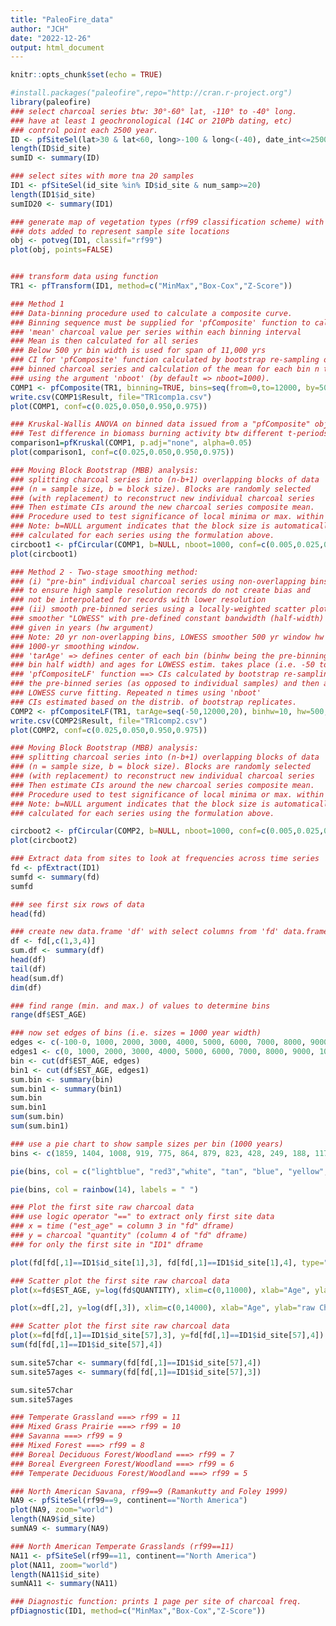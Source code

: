 ```yaml
---
title: "PaleoFire_data"
author: "JCH"
date: "2022-12-26"
output: html_document
---
```


```r
knitr::opts_chunk$set(echo = TRUE)
```


```r
#install.packages("paleofire",repo="http://cran.r-project.org")
library(paleofire)
### select charcoal series btw: 30°-60° lat, -110° to -40° long.
### have at least 1 geochronological (14C or 210Pb dating, etc)
### control point each 2500 year.
ID <- pfSiteSel(lat>30 & lat<60, long>-100 & long<(-40), date_int<=2500, num_version<400)
length(ID$id_site)
sumID <- summary(ID)

### select sites with more tna 20 samples
ID1 <- pfSiteSel(id_site %in% ID$id_site & num_samp>=20)
length(ID1$id_site)
sumID20 <- summary(ID1)

### generate map of vegetation types (rf99 classification scheme) with
### dots added to represent sample site locations
obj <- potveg(ID1, classif="rf99")
plot(obj, points=FALSE)


### transform data using function
TR1 <- pfTransform(ID1, method=c("MinMax","Box-Cox","Z-Score"))

### Method 1
### Data-binning procedure used to calculate a composite curve.
### Binning sequence must be supplied for 'pfComposite' function to calculate
### 'mean' charcoal value per series within each binning interval
### Mean is then calculated for all series
### Below 500 yr bin width is used for span of 11,000 yrs
### CI for 'pfComposite' function calculated by bootstrap re-sampling of
### binned charcoal series and calculation of the mean for each bin n times,
### using the argument 'nboot' (by default => nboot=1000).
COMP1 <- pfComposite(TR1, binning=TRUE, bins=seq(from=0,to=12000, by=500))
write.csv(COMP1$Result, file="TR1comp1a.csv")
plot(COMP1, conf=c(0.025,0.050,0.950,0.975))

### Kruskal-Wallis ANOVA on binned data issued from a "pfComposite" object
### Test difference in biomass burning activity btw different t-periods.
comparison1=pfKruskal(COMP1, p.adj="none", alpha=0.05)
plot(comparison1, conf=c(0.025,0.050,0.950,0.975))

### Moving Block Bootstrap (MBB) analysis:
### splitting charcoal series into (n-b+1) overlapping blocks of data
### (n = sample size, b = block size). Blocks are randomly selected
### (with replacement) to reconstruct new individual charcoal series
### Then estimate CIs around the new charcoal series composite mean.
### Procedure used to test significance of local minima or max. within t-series
### Note: b=NULL argument indicates that the block size is automatically
### calculated for each series using the formulation above.
circboot1 <- pfCircular(COMP1, b=NULL, nboot=1000, conf=c(0.005,0.025,0.050, 0.950, 0.975,0.995))
plot(circboot1)

```


```r
### Method 2 - Two-stage smoothing method:
### (i) "pre-bin" individual charcoal series using non-overlapping bins
### to ensure high sample resolution records do not create bias and
### not be interpolated for records with lower resolution
### (ii) smooth pre-binned series using a locally-weighted scatter plot
### smoother "LOWESS" with pre-defined constant bandwidth (half-width)
### given in years (hw argument)
### Note: 20 yr non-overlapping bins, LOWESS smoother 500 yr window hw of
### 1000-yr smoothing window.
### 'tarAge' => defines center of each bin (binhw being the pre-binning
### bin half width) and ages for LOWESS estim. takes place (i.e. -50 to 12,000)
### 'pfCompositeLF' function ==> CIs calculated by bootstrap re-sampling
### the pre-binned series (as opposed to individual samples) and then applying
### LOWESS curve fitting. Repeated n times using 'nboot'
### CIs estimated based on the distrib. of bootstrap replicates.
COMP2 <- pfCompositeLF(TR1, tarAge=seq(-50,12000,20), binhw=10, hw=500, nboot=1000)
write.csv(COMP2$Result, file="TR1comp2.csv")
plot(COMP2, conf=c(0.025,0.050,0.950,0.975))

### Moving Block Bootstrap (MBB) analysis:
### splitting charcoal series into (n-b+1) overlapping blocks of data
### (n = sample size, b = block size). Blocks are randomly selected
### (with replacement) to reconstruct new individual charcoal series
### Then estimate CIs around the new charcoal series composite mean.
### Procedure used to test significance of local minima or max. within t-series
### Note: b=NULL argument indicates that the block size is automatically
### calculated for each series using the formulation above.

circboot2 <- pfCircular(COMP2, b=NULL, nboot=1000, conf=c(0.005,0.025,0.050, 0.950, 0.975,0.995))
plot(circboot2)

```




```r
### Extract data from sites to look at frequencies across time series
fd <- pfExtract(ID1)
sumfd <- summary(fd)
sumfd

### see first six rows of data
head(fd)

### create new data.frame 'df' with select columns from 'fd' data.frame
df <- fd[,c(1,3,4)]
sum.df <- summary(df)
head(df)
tail(df)
head(sum.df)
dim(df)

### find range (min. and max.) of values to determine bins  
range(df$EST_AGE)

### now set edges of bins (i.e. sizes = 1000 year width)
edges <- c(-100-0, 1000, 2000, 3000, 4000, 5000, 6000, 7000, 8000, 9000, 10000, 11000, 12000, 13000, 14000)
edges1 <- c(0, 1000, 2000, 3000, 4000, 5000, 6000, 7000, 8000, 9000, 10000, 11000, 12000, 13000, 14000)
bin <- cut(df$EST_AGE, edges)
bin1 <- cut(df$EST_AGE, edges1)
sum.bin <- summary(bin)
sum.bin1 <- summary(bin1)
sum.bin
sum.bin1
sum(sum.bin)
sum(sum.bin1)

### use a pie chart to show sample sizes per bin (1000 years)
bins <- c(1859, 1404, 1008, 919, 775, 864, 879, 823, 428, 249, 188, 117, 90, 15)

pie(bins, col = c("lightblue", "red3","white", "tan", "blue", "yellow", "gray75",  "cyan3", "green4", "orange4", "pink", "red1", "gray25", "orange2"), labels = " ")

pie(bins, col = rainbow(14), labels = " ")

```


```r
### Plot the first site raw charcoal data
### use logic operator "==" to extract only first site data
### x = time ("est_age" = column 3 in "fd" dframe)
### y = charcoal "quantity" (column 4 of "fd" dframe)
### for only the first site in "ID1" dframe

plot(fd[fd[,1]==ID1$id_site[1],3], fd[fd[,1]==ID1$id_site[1],4], type="l", main=ID1$site_name[1], xlab="Age", ylab="raw Char")

### Scatter plot the first site raw charcoal data
plot(x=fd$EST_AGE, y=log(fd$QUANTITY), xlim=c(0,11000), xlab="Age", ylab="raw Char")

plot(x=df[,2], y=log(df[,3]), xlim=c(0,14000), xlab="Age", ylab="raw Char")

```


```r
### Scatter plot the first site raw charcoal data
plot(x=fd[fd[,1]==ID1$id_site[57],3], y=fd[fd[,1]==ID1$id_site[57],4])
sum(fd[fd[,1]==ID1$id_site[57],4])

sum.site57char <- summary(fd[fd[,1]==ID1$id_site[57],4])
sum.site57ages <- summary(fd[fd[,1]==ID1$id_site[57],3])

sum.site57char
sum.site57ages

```



```r
### Temperate Grassland ===> rf99 = 11
### Mixed Grass Prairie ===> rf99 = 10
### Savanna ===> rf99 = 9
### Mixed Forest ===> rf99 = 8
### Boreal Deciduous Forest/Woodland ===> rf99 = 7
### Boreal Evergreen Forest/Woodland ===> rf99 = 6
### Temperate Deciduous Forest/Woodland ===> rf99 = 5

### North American Savana, rf99==9 (Ramankutty and Foley 1999)
NA9 <- pfSiteSel(rf99==9, continent=="North America")
plot(NA9, zoom="world")
length(NA9$id_site)
sumNA9 <- summary(NA9)

### North American Temperate Grasslands (rf99==11)
NA11 <- pfSiteSel(rf99==11, continent=="North America")
plot(NA11, zoom="world")
length(NA11$id_site)
sumNA11 <- summary(NA11)

### Diagnostic function: prints 1 page per site of charcoal freq.
pfDiagnostic(ID1, method=c("MinMax","Box-Cox","Z-Score"))
```

